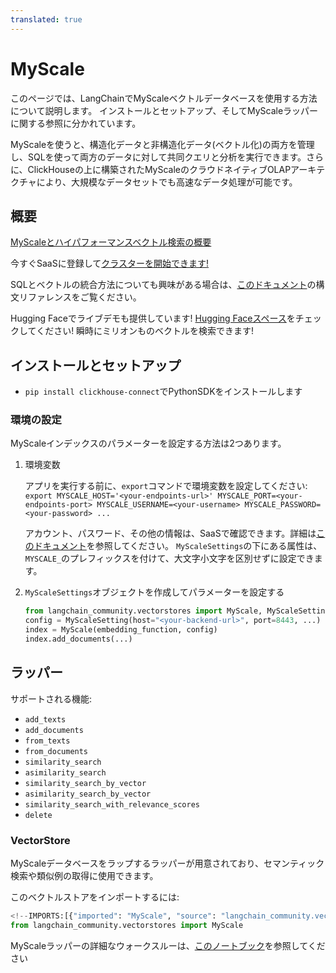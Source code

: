 ```yaml
---
translated: true
---
```


# MyScale

このページでは、LangChainでMyScaleベクトルデータベースを使用する方法について説明します。
インストールとセットアップ、そしてMyScaleラッパーに関する参照に分かれています。

MyScaleを使うと、構造化データと非構造化データ(ベクトル化)の両方を管理し、SQLを使って両方のデータに対して共同クエリと分析を実行できます。さらに、ClickHouseの上に構築されたMyScaleのクラウドネイティブOLAPアーキテクチャにより、大規模なデータセットでも高速なデータ処理が可能です。

## 概要

[MyScaleとハイパフォーマンスベクトル検索の概要](https://docs.myscale.com/en/overview/)

今すぐSaaSに登録して[クラスターを開始できます!](https://docs.myscale.com/en/quickstart/)

SQLとベクトルの統合方法についても興味がある場合は、[このドキュメント](https://docs.myscale.com/en/vector-reference/)の構文リファレンスをご覧ください。

Hugging Faceでライブデモも提供しています! [Hugging Faceスペース](https://huggingface.co/myscale)をチェックしてください! 瞬時にミリオンものベクトルを検索できます!

## インストールとセットアップ

- `pip install clickhouse-connect`でPythonSDKをインストールします

### 環境の設定

MyScaleインデックスのパラメーターを設定する方法は2つあります。

1. 環境変数

    アプリを実行する前に、`export`コマンドで環境変数を設定してください:
    `export MYSCALE_HOST='<your-endpoints-url>' MYSCALE_PORT=<your-endpoints-port> MYSCALE_USERNAME=<your-username> MYSCALE_PASSWORD=<your-password> ...`

    アカウント、パスワード、その他の情報は、SaaSで確認できます。詳細は[このドキュメント](https://docs.myscale.com/en/cluster-management/)を参照してください。
    `MyScaleSettings`の下にある属性は、`MYSCALE_`のプレフィックスを付けて、大文字小文字を区別せずに設定できます。

2. `MyScaleSettings`オブジェクトを作成してパラメーターを設定する

    ```python
    from langchain_community.vectorstores import MyScale, MyScaleSettings
    config = MyScaleSetting(host="<your-backend-url>", port=8443, ...)
    index = MyScale(embedding_function, config)
    index.add_documents(...)
    ```

## ラッパー

サポートされる機能:
- `add_texts`
- `add_documents`
- `from_texts`
- `from_documents`
- `similarity_search`
- `asimilarity_search`
- `similarity_search_by_vector`
- `asimilarity_search_by_vector`
- `similarity_search_with_relevance_scores`
- `delete`

### VectorStore

MyScaleデータベースをラップするラッパーが用意されており、セマンティック検索や類似例の取得に使用できます。

このベクトルストアをインポートするには:

```python
<!--IMPORTS:[{"imported": "MyScale", "source": "langchain_community.vectorstores", "docs": "https://api.python.langchain.com/en/latest/vectorstores/langchain_community.vectorstores.myscale.MyScale.html", "title": "MyScale"}]-->
from langchain_community.vectorstores import MyScale
```

MyScaleラッパーの詳細なウォークスルーは、[このノートブック](/docs/integrations/vectorstores/myscale)を参照してください
